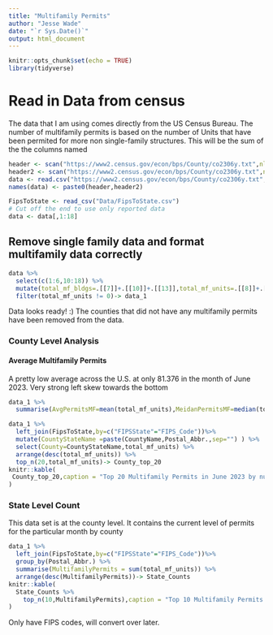 ```yaml
---
title: "Multifamily Permits"
author: "Jesse Wade"
date: "`r Sys.Date()`"
output: html_document
---
```

```r
knitr::opts_chunk$set(echo = TRUE)
library(tidyverse)
```

# Read in Data from census

The data that I am using comes directly from the US Census Bureau. The number of multifamily permits is based on the number of Units that have been permited for more non single-family structures. This will be the sum of the the columns named

```r
header <- scan("https://www2.census.gov/econ/bps/County/co2306y.txt",nlines= 1, what=character(),sep=",")
header2 <- scan("https://www2.census.gov/econ/bps/County/co2306y.txt",nlines= 1,skip=1 ,what=character(),sep=",")
data <- read.csv("https://www2.census.gov/econ/bps/County/co2306y.txt",skip= 3,header = FALSE)
names(data) <- paste0(header,header2)

FipsToState <- read_csv("Data/FipsToState.csv")
# Cut off the end to use only reported data
data <- data[,1:18]
```

## Remove single family data and format multifamily data correctly

```r
data %>% 
  select(c(1:6,10:18)) %>% 
  mutate(total_mf_bldgs=.[[7]]+.[[10]]+.[[13]],total_mf_units=.[[8]]+.[[11]]+.[[14]],total_mf_value=.[[9]]+.[[12]]+.[[15]] ) %>% 
  filter(total_mf_units != 0)-> data_1
```

Data looks ready! :) The counties that did not have any multifamily permits have been removed from the data.

### County Level Analysis 

#### Average Multifamily Permits 

A pretty low average across the U.S. at only 81.376 in the month of June 2023. Very strong left skew towards the bottom

```r
data_1 %>% 
  summarise(AvgPermitsMF=mean(total_mf_units),MeidanPermitsMF=median(total_mf_units))
```
```r
data_1 %>%  
  left_join(FipsToState,by=c("FIPSState"="FIPS_Code"))%>% 
  mutate(CountyStateName =paste(CountyName,Postal_Abbr.,sep="") ) %>% 
  select(County=CountyStateName,total_mf_units) %>% 
  arrange(desc(total_mf_units)) %>% 
  top_n(20,total_mf_units)-> County_top_20
knitr::kable(
 County_top_20,caption = "Top 20 Multifamily Permits in June 2023 by number of Units, County Level"
)
```


### State Level Count 

This data set is at the county level. It contains the current level of permits for the particular month by county

```r
data_1 %>% 
  left_join(FipsToState,by=c("FIPSState"="FIPS_Code"))%>% 
  group_by(Postal_Abbr.) %>% 
  summarise(MultifamilyPermits = sum(total_mf_units)) %>% 
  arrange(desc(MultifamilyPermits))-> State_Counts
knitr::kable(
  State_Counts %>% 
    top_n(10,MultifamilyPermits),caption = "Top 10 Multifamily Permits in June 2023, Statewise"
)
```

Only have FIPS codes, will convert over later. 
